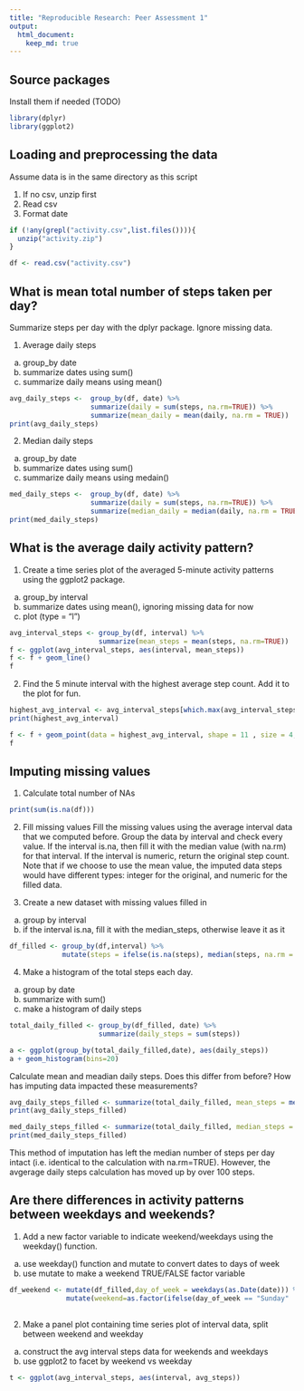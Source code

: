 ```yaml
---
title: "Reproducible Research: Peer Assessment 1"
output: 
  html_document:
    keep_md: true
---
```


## Source packages 
Install them if needed (TODO)
```r
library(dplyr)
library(ggplot2)
```


## Loading and preprocessing the data
Assume data is in the same directory as this script

1. If no csv, unzip first
2. Read csv 
3. Format date

```r
if (!any(grepl("activity.csv",list.files()))){
  unzip("activity.zip")
}

df <- read.csv("activity.csv")

```



## What is mean total number of steps taken per day?
Summarize steps per day with the dplyr package. Ignore missing data. 

1. Average daily steps
  a. group_by date 
  b. summarize dates using sum()
  c. summarize daily means using mean()

```r
avg_daily_steps <-  group_by(df, date) %>% 
                    summarize(daily = sum(steps, na.rm=TRUE)) %>%
                    summarize(mean_daily = mean(daily, na.rm = TRUE))
print(avg_daily_steps)
```

2. Median daily steps
  a. group_by date 
  b. summarize dates using sum()
  c. summarize daily means using medain()
  
```r
med_daily_steps <-  group_by(df, date) %>% 
                    summarize(daily = sum(steps, na.rm=TRUE)) %>%
                    summarize(median_daily = median(daily, na.rm = TRUE))
print(med_daily_steps)
```


## What is the average daily activity pattern?

1. Create a time series plot of the averaged 5-minute activity patterns using the ggplot2 package.
  a. group_by interval
  b. summarize dates using mean(), ignoring missing data for now
  c. plot (type = "l")
  
```r
avg_interval_steps <- group_by(df, interval) %>%
                      summarize(mean_steps = mean(steps, na.rm=TRUE))
f <- ggplot(avg_interval_steps, aes(interval, mean_steps))
f <- f + geom_line()
f
```

2. Find the 5 minute interval with the highest average step count. Add it to the plot for fun. 

```r
highest_avg_interval <- avg_interval_steps[which.max(avg_interval_steps$mean_steps), ]
print(highest_avg_interval)

f <- f + geom_point(data = highest_avg_interval, shape = 11 , size = 4, color = "red")
f
```


## Imputing missing values

1. Calculate total number of NAs
```r
print(sum(is.na(df)))
```

2. Fill missing values
Fill the missing values using the average interval data that we computed before. Group the data by interval and check every value. If the interval is.na, then fill it with the median value (with na.rm) for that interval. If the interval is numeric, return the original step count. Note that if we choose to use the mean value, the imputed data steps would have different types: integer for the original, and numeric for the filled data.  

3. Create a new dataset with missing values filled in
  a. group by interval 
  b. if the interval is.na, fill it with the median_steps, otherwise leave it as it

```r
df_filled <- group_by(df,interval) %>%
             mutate(steps = ifelse(is.na(steps), median(steps, na.rm = TRUE), steps))
```

4. Make a histogram of the total steps each day. 
  a. group by date
  b. summarize with sum()
  c. make a histogram of daily steps
```r
total_daily_filled <- group_by(df_filled, date) %>% 
                      summarize(daily_steps = sum(steps))

a <- ggplot(group_by(total_daily_filled,date), aes(daily_steps))
a + geom_histogram(bins=20)
```

Calculate mean and meadian daily steps. Does this differ from before? How has imputing data impacted these measurements?
```r
avg_daily_steps_filled <- summarize(total_daily_filled, mean_steps = mean(daily_steps))
print(avg_daily_steps_filled)

med_daily_steps_filled <- summarize(total_daily_filled, median_steps = median(daily_steps))
print(med_daily_steps_filled)
```

This method of imputation has left the median number of steps per day intact (i.e. identical to the calculation with na.rm=TRUE). However, the avgerage daily steps calculation has moved up by over 100 steps. 

## Are there differences in activity patterns between weekdays and weekends?

1. Add a new factor variable to indicate weekend/weekdays using the weekday() function.
  a. use weekday() function and mutate to convert dates to days of week
  b. use mutate to make a weekend TRUE/FALSE factor variable

```r
df_weekend <- mutate(df_filled,day_of_week = weekdays(as.Date(date))) %>%
              mutate(weekend=as.factor(ifelse(day_of_week == "Sunday" | day_of_week == "Saturday", TRUE, FALSE)))
              
```

2. Make a panel plot containing time series plot of interval data, split between weekend and weekday 
  a. construct the avg interval steps data  for weekends and weekdays
  b. use ggplot2 to facet by weekend vs weekday

```r

t <- ggplot(avg_interval_steps, aes(interval, avg_steps))
```

